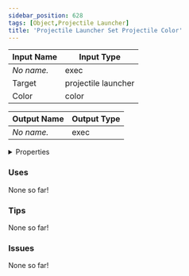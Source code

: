 ```yaml
---
sidebar_position: 628
tags: [Object,Projectile Launcher]
title: 'Projectile Launcher Set Projectile Color'
---
```






<IChip uuid="3a253a6e-fc0f-4ae2-b669-0418c09fc553"/>

| Input Name | Input Type |
|-----------|-----------|
| *No name.* | exec |
| Target | projectile launcher |
| Color | color |

| Output Name | Output Type |
|-----------|-----------|
| *No name.* | exec |


<details>
  <summary>Properties</summary>
  <div>
    <div>
    <table>
      <thead>
        <tr>
          <th>Is beta required?</th>
          <th>No</th>
        </tr>
        <tr>
          <th>Is this chip a trolling risk?</th>
          <th>No</th>
        </tr>
        <tr>
          <th>Is this chip a role assignment risk?</th>
          <th>No</th>
        </tr>
        <tr>
          <th>Chip UUID</th>
          <th>3a253a6e-fc0f-4ae2-b669-0418c09fc553</th>
        </tr>
        <tr>
          <th>Room availability</th>
          <th>Available everywhere</th>
        </tr>
      </thead>
    </table>
    </div>
  </div>
</details>

### Uses

None so far!

### Tips

None so far!

### Issues

None so far!